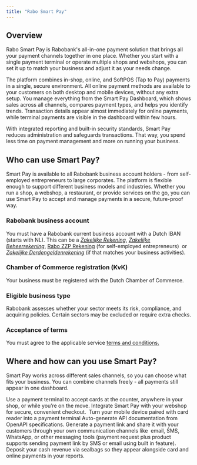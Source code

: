 ```yaml
---
title: "Rabo Smart Pay"
---
```


## Overview

Rabo Smart Pay is Rabobank's all-in-one payment solution that brings all your payment channels together in one place. Whether you start with a single payment terminal or operate multiple shops and webshops, you can set it up to match your business and adjust it as your needs change.

The platform combines in-shop, online, and SoftPOS (Tap to Pay) payments in a single, secure environment. All online payment methods are available to your customers on both desktop and mobile devices, without any extra setup.  You manage everything from the Smart Pay Dashboard, which shows sales across all channels, compares payment types, and helps you identify trends. Transaction details appear almost immediately for online payments, while terminal payments are visible in the dashboard within few hours.

With integrated reporting and built-in security standards, Smart Pay reduces administration and safeguards transactions. That way, you spend less time on payment management and more on running your business.

## Who can use Smart Pay?

Smart Pay is available to all Rabobank business account holders - from self-employed entrepreneurs to large corporates. The platform is flexible enough to support different business models and industries. Whether you run a shop, a webshop, a restaurant, or provide services on the go, you can use Smart Pay to accept and manage payments in a secure, future-proof way.

### <Icon icon="circle-exclamation-check" color="#2456f6" size={25} /> Rabobank business account

You must have a Rabobank current business account with a Dutch IBAN (starts with NL). This can be a _<u>Zakelijke Rekening</u>_, _<u>Zakelijke Beheerrekening</u>_, <u>Rabo ZZP Rekening</u> (for self-employed entrepreneurs)  or _<u>Zakelijke Derdengeldenrekening</u>_ (if that matches your business activities).

### <Icon icon="circle-exclamation-check" color="#2456f6" size={25} /> **Chamber of Commerce registration (KvK)** 

Your business must be registered with the Dutch Chamber of Commerce.

### <Icon icon="circle-exclamation-check" color="#2456f6" size={25} /> **Eligible business type**

Rabobank assesses whether your sector meets its risk, compliance, and acquiring policies. Certain sectors may be excluded or require extra checks.

### <Icon icon="circle-exclamation-check" color="#2456f6" size={25} /> **Acceptance of terms** 

You must agree to the applicable service [<u>terms and conditions</u>](https://media.rabobank.com/m/44dda7865df479bd/original/General-Terms-and-Conditions-Rabo-Smart-Pay-English.pdf)<u>.</u>

## Where and how can you use Smart Pay?

Smart Pay works across different sales channels, so you can choose what fits your business. You can combine channels freely - all payments still appear in one dashboard.

<Columns cols={2}>
  <Card title="Point of Sale (POS)" icon="credit-card" iconType="regular" color="#2454f6" href="/development">
    Use a payment terminal to accept cards at the counter, anywhere in your shop, or while you’re on the move.
  </Card>
  <Card title="Online Payments" icon="basket-shopping" iconType="regular" color="#2454f6" href="/essentials/settings">
    Integrate Smart Pay with your webshop for secure, convenient checkout. 
  </Card>
  <Card title="Rabo SmartPin with card reader" icon="mobile-retro" iconType="regular" color="#2456f6" href="/essentials/navigation">
    Turn your mobile device paired with card reader into a payment terminal
  </Card>
  <Card title="Rabo SmartPin Tap to Pay" icon="nfc-signal" iconType="regular" color="#2456f6" href="/api-reference/introduction">
    Auto-generate API documentation from OpenAPI specifications.
  </Card>
  <Card title="Pay by Link" icon="link" iconType="regular" color="#2456f6" href="/api-reference/introduction">
    Generate a payment link and share it with your customers through your own communication channels like  email, SMS, WhatsApp, or other messaging tools (payment request plus product supports sending payment link by SMS or email using built in feature).
  </Card>
  <Card title="Cash Deposits (sealbag)" icon="circle-dollar-to-slot" iconType="regular" color="#2456f6" href="/api-reference/introduction">
    Deposit your cash revenue via sealbags so they appear alongside card and online payments in your reports.
  </Card>
</Columns>